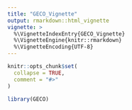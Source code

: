```yaml
---
title: "GECO_Vignette"
output: rmarkdown::html_vignette
vignette: >
  %\VignetteIndexEntry{GECO_Vignette}
  %\VignetteEngine{knitr::rmarkdown}
  %\VignetteEncoding{UTF-8}
---
```


```r
knitr::opts_chunk$set(
  collapse = TRUE,
  comment = "#>"
)
```

```r
library(GECO)
```
